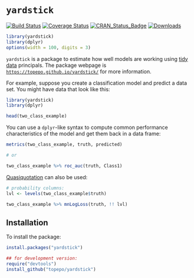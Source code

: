 # `yardstick`

[![Build Status](https://travis-ci.org/topepo/yardstick.svg?branch=master)](https://travis-ci.org/topepo/yardstick)
[![Coverage Status](https://img.shields.io/codecov/c/github/topepo/yardstick/master.svg)](https://codecov.io/github/topepo/yardstick?branch=master)
[![CRAN_Status_Badge](http://www.r-pkg.org/badges/version/yardstick)](https://CRAN.R-project.org/package=yardstick)
[![Downloads](http://cranlogs.r-pkg.org/badges/yardstick)](https://CRAN.R-project.org/package=yardstick)

```r
library(yardstick)
library(dplyr)
options(width = 100, digits = 3)
```

`yardstick` is a package to estimate how well models are working using [tidy data](https://www.jstatsoft.org/article/view/v059i10) principals. The package webpage is [`https://topepo.github.io/yardstick/`](https://topepo.github.io/yardstick/) for more information.

For example, suppose you create a classification model and predict a data set. You might have data that look like this:

```r
library(yardstick)
library(dplyr)

head(two_class_example)
```

You can use a `dplyr`-like syntax to compute common performance characteristics of the model and get them back in a data frame:

```r
metrics(two_class_example, truth, predicted)

# or 

two_class_example %>% roc_auc(truth, Class1)
```

[Quasiquotation](http://rlang.tidyverse.org/reference/quasiquotation.html) can also be used:

```r
# probability columns:
lvl <- levels(two_class_example$truth)

two_class_example %>% mnLogLoss(truth, !! lvl)
```

## Installation

To install the package:

```r
install.packages("yardstick")

## for development version:
require("devtools")
install_github("topepo/yardstick")
```